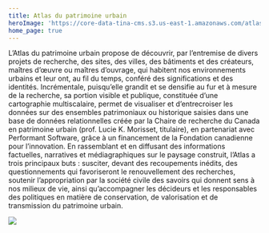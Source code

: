 ```yaml
---
title: Atlas du patrimoine urbain
heroImage: 'https://core-data-tina-cms.s3.us-east-1.amazonaws.com/atlas/quebec.jpg'
home_page: true
---
```


L’Atlas du patrimoine urbain propose de découvrir, par l’entremise de divers projets de recherche, des sites, des villes, des bâtiments et des créateurs, maîtres d’œuvre ou maîtres d’ouvrage, qui habitent nos environnements urbains et leur ont, au fil du temps, conféré des significations et des identités. Incrémentale, puisqu’elle grandit et se densifie au fur et à mesure de la recherche, sa portion visible et publique, constituée d’une cartographie multiscalaire, permet de visualiser et d’entrecroiser les données sur des ensembles patrimoniaux ou historique saisies dans une base de données relationnelles créée par la Chaire de recherche du Canada en patrimoine urbain (prof. Lucie K. Morisset, titulaire), en partenariat avec Performant Software, grâce à un financement de la Fondation canadienne pour l’innovation. En rassemblant et en diffusant des informations factuelles, narratives et médiagraphiques sur le paysage construit, l’Atlas a trois principaux buts : susciter, devant des recoupements inédits, des questionnements qui favoriseront le renouvellement des recherches, soutenir l’appropriation par la société civile des savoirs qui donnent sens à nos milieux de vie, ainsi qu’accompagner les décideurs et les responsables des politiques en matière de conservation, de valorisation et de transmission du patrimoine urbain.

![](<https://core-data-tina-cms.s3.us-east-1.amazonaws.com/atlas/Logo Chaire Canada patrimoine urbain_horizontal_Couleurs_CMYK copie.png>)
